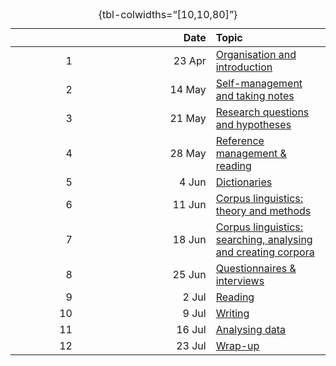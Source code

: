 |    |   Date | Topic |
|---:|-------:|:------|
|  1 | 23 Apr | [Organisation and introduction](01_organisation-introduction/01_organisation-introduction.qmd) |
|  2 | 14 May | [Self-management and taking notes](02_self-management-notes/02_self-management-notes.qmd) |
|  3 | 21 May | [Research questions and hypotheses](03_research-questions-hypotheses/03_research-questions-hypotheses.qmd) |
|  4 | 28 May | [Reference management & reading](04_reference-management-reading/04_reference-management-reading.qmd) |
|  5 |  4 Jun | [Dictionaries](05_dictionaries/05_dictionaries.qmd) |
|  6 | 11 Jun | [Corpus linguistics: theory and methods](06_corpus-linguistics-theory-methods/06_corpus-linguistics-theory-methods.qmd) |
|  7 | 18 Jun | [Corpus linguistics: searching, analysing and creating corpora](07_corpus-linguistics-2/slides.qmd) |
|  8 | 25 Jun | [Questionnaires & interviews](08_questionnaires-interview/questionnaires-interviews.qmd) |
|  9 |  2 Jul | [Reading](09_reading/09_reading.qmd) |
| 10 |  9 Jul | [Writing](10_writing/10_writing.qmd) |
| 11 | 16 Jul | [Analysing data](11_analysing-data/11_analysing-data.qmd) |
| 12 | 23 Jul | [Wrap-up](12_wrap-up/12_wrap-up.qmd) |
: {tbl-colwidths="[10,10,80]"}